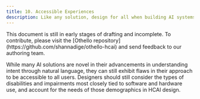 ```yaml
---
title: 10. Accessible Experiences
description: Like any solution, design for all when building AI systems.
---
```


<Callout type='warning'>
  This document is still in early stages of drafting and incomplete. To contribute, please visit the [Othello repository](https://github.com/shannadige/othello-hcai) and send feedback to our authoring team.
</Callout>

While many AI solutions are novel in their advancements in understanding intent through natural language, they can still exhibit flaws in their approach to be accessible to all users. Designers should still consider the types of disabilities and impairments most closely tied to software and hardware use, and account for the needs of those demographics in HCAI design.